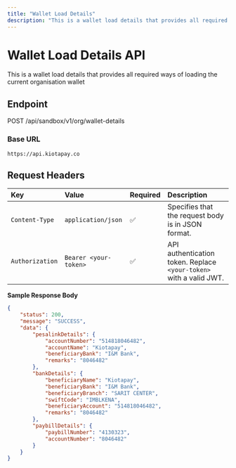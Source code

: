 ```yaml
---
title: "Wallet Load Details"
description: "This is a wallet load details that provides all required ways of loading the current organisation wallet"
---
```


# Wallet Load Details API

This is a wallet load details that provides all required ways of loading the current organisation wallet

## Endpoint

POST /api/sandbox/v1/org/wallet-details

### Base URL

`https://api.kiotapay.co`

## **Request Headers**

| Key             | Value                 | Required | Description                                                        |
| :-------------- | :-------------------- | :------- | :----------------------------------------------------------------- |
| `Content-Type`  | `application/json`    | ✅        | Specifies that the request body is in JSON format.                 |
| `Authorization` | `Bearer <your-token>` | ✅        | API authentication token. Replace `<your-token>` with a valid JWT. |

**Sample Response Body**

```json
{
    "status": 200,
    "message": "SUCCESS",
    "data": {
        "pesalinkDetails": {
            "accountNumber": "514818046482",
            "accountName": "Kiotapay",
            "beneficiaryBank": "I&M Bank",
            "remarks": "8046482"
        },
        "bankDetails": {
            "beneficiaryName": "Kiotapay",
            "beneficiaryBank": "I&M Bank",
            "beneficiaryBranch": "SARIT CENTER",
            "swiftCode": "IMBLKENA",
            "beneficiaryAccount": "514818046482",
            "remarks": "8046482"
        },
        "paybillDetails": {
            "paybillNumber": "4130323",
            "accountNumber": "8046482"
        }
    }
}
```